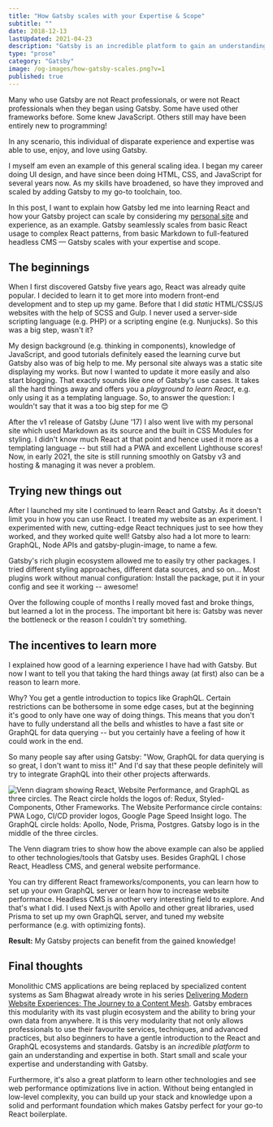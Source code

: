 ```yaml
---
title: "How Gatsby scales with your Expertise & Scope"
subtitle: ""
date: 2018-12-13
lastUpdated: 2021-04-23
description: "Gatsby is an incredible platform to gain an understanding and expertise in React and GraphQL. Start small and scale your expertise and understanding with Gatsby."
type: "prose"
category: "Gatsby"
image: /og-images/how-gatsby-scales.png?v=1
published: true
---
```


Many who use Gatsby are not React professionals, or were not React professionals when they began using Gatsby. Some have used other frameworks before. Some knew JavaScript. Others still may have been entirely new to programming!

In any scenario, this individual of disparate experience and expertise was able to use, enjoy, and love using Gatsby.

I myself am even an example of this general scaling idea. I began my career doing UI design, and have since been doing HTML, CSS, and JavaScript for several years now. As my skills have broadened, so have they improved and scaled by adding Gatsby to my go-to toolchain, too.

In this post, I want to explain how Gatsby led me into learning React and how your Gatsby project can scale by considering my [personal site](/) and experience, as an example. Gatsby seamlessly scales from basic React usage to complex React patterns, from basic Markdown to full-featured headless CMS — Gatsby scales with your expertise and scope.

## The beginnings

When I first discovered Gatsby five years ago, React was already quite popular. I decided to learn it to get more into modern front-end development and to step up my game. Before that I did _static_ HTML/CSS/JS websites with the help of SCSS and Gulp. I never used a server-side scripting language (e.g. PHP) or a scripting engine (e.g. Nunjucks). So this was a big step, wasn't it?

My design background (e.g. thinking in components), knowledge of JavaScript, and good tutorials definitely eased the learning curve but Gatsby also was of big help to me. My personal site always was a static site displaying my works. But now I wanted to update it more easily and also start blogging. That exactly sounds like one of Gatsby's use cases. It takes all the hard things away and offers you a _playground to learn React_, e.g. only using it as a templating language. So, to answer the question: I wouldn't say that it was a too big step for me 😊

After the v1 release of Gatsby (June '17) I also went live with my personal site which used Markdown as its source and the built in CSS Modules for styling. I didn't know much React at that point and hence used it more as a templating language -- but still had a PWA and excellent Lighthouse scores! Now, in early 2021, the site is still running smoothly on Gatsby v3 and hosting & managing it was never a problem.

## Trying new things out

After I launched my site I continued to learn React and Gatsby. As it doesn't limit you in how you can use React. I treated my website as an experiment. I experimented with new, cutting-edge React techniques just to see how they worked, and they worked quite well! Gatsby also had a lot more to learn: GraphQL, Node APIs and gatsby-plugin-image, to name a few.

Gatsby's rich plugin ecosystem allowed me to easily try other packages. I tried different styling approaches, different data sources, and so on... Most plugins work without manual configuration: Install the package, put it in your config and see it working -- awesome!

Over the following couple of months I really moved fast and broke things, but learned a lot in the process. The important bit here is: Gatsby was never the bottleneck or the reason I couldn't try something.

## The incentives to learn more

I explained how good of a learning experience I have had with Gatsby. But now I want to tell you that taking the hard things away (at first) also can be a reason to learn more.

Why? You get a gentle introduction to topics like GraphQL. Certain restrictions can be bothersome in some edge cases, but at the beginning it's good to only have one way of doing things. This means that you don't have to fully understand all the bells and whistles to have a fast site or GraphQL for data querying -- but you certainly have a feeling of how it could work in the end.

So many people say after using Gatsby: "Wow, GraphQL for data querying is so great, I don't want to miss it!" And I'd say that these people definitely will try to integrate GraphQL into their other projects afterwards.

![Venn diagram showing React, Website Performance, and GraphQL as three circles. The React circle holds the logos of: Redux, Styled-Components, Other Frameworks. The Website Performance circle contains: PWA Logo, CI/CD provider logos, Google Page Speed Insight logo. The GraphQL circle holds: Apollo, Node, Prisma, Postgres. Gatsby logo is in the middle of the three circles.](./incentives-to-learn-more.jpg)

The Venn diagram tries to show how the above example can also be applied to other technologies/tools that Gatsby uses. Besides GraphQL I chose React, Headless CMS, and general website performance.

You can try different React frameworks/components, you can learn how to set up your own GraphQL server or learn how to increase website performance. Headless CMS is another very interesting field to explore. And that's what I did. I used Next.js with Apollo and other great libraries, used Prisma to set up my own GraphQL server, and tuned my website performance (e.g. with optimizing fonts).

**Result:** My Gatsby projects can benefit from the gained knowledge!

## Final thoughts

Monolithic CMS applications are being replaced by specialized content systems as Sam Bhagwat already wrote in his series [Delivering Modern Website Experiences: The Journey to a Content Mesh](https://www.gatsbyjs.com/blog/2018-10-04-journey-to-the-content-mesh/). Gatsby embraces this modularity with its vast plugin ecosystem and the ability to bring your own data from anywhere. It is this very modularity that not only allows professionals to use their favourite services, techniques, and advanced practices, but also beginners to have a gentle introduction to the React and GraphQL ecosystems and standards. Gatsby is an _incredible platform_ to gain an understanding and expertise in both. Start small and scale your expertise and understanding with Gatsby.

Furthermore, it's also a great platform to learn other technologies and see web performance optimizations live in action. Without being entangled in low-level complexity, you can build up your stack and knowledge upon a solid and performant foundation which makes Gatsby perfect for your go-to React boilerplate.
